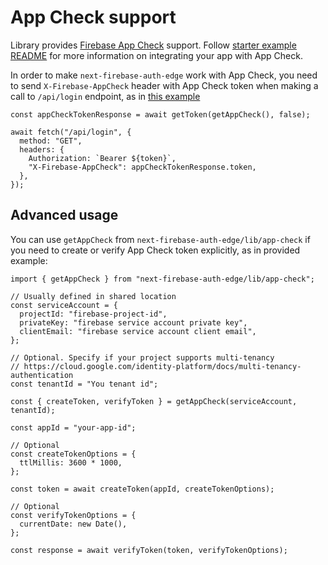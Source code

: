 # App Check support

Library provides [Firebase App Check](https://firebase.google.com/docs/app-check) support. Follow [starter example README](https://github.com/awinogrodzki/next-firebase-auth-edge/tree/main/examples/next13-typescript-starter) for more information on integrating your app with App Check.

In order to make `next-firebase-auth-edge` work with App Check, you need to send `X-Firebase-AppCheck` header with App Check token when making a call to `/api/login` endpoint, as in [this example](https://github.com/awinogrodzki/next-firebase-auth-edge/blob/main/examples/next13-typescript-starter/api/index.ts#L10-L14)

```tsx
const appCheckTokenResponse = await getToken(getAppCheck(), false);

await fetch("/api/login", {
  method: "GET",
  headers: {
    Authorization: `Bearer ${token}`,
    "X-Firebase-AppCheck": appCheckTokenResponse.token,
  },
});
```

## Advanced usage

You can use `getAppCheck` from `next-firebase-auth-edge/lib/app-check` if you need to create or verify App Check token explicitly, as in provided example:

```tsx
import { getAppCheck } from "next-firebase-auth-edge/lib/app-check";

// Usually defined in shared location
const serviceAccount = {
  projectId: "firebase-project-id",
  privateKey: "firebase service account private key",
  clientEmail: "firebase service account client email",
};

// Optional. Specify if your project supports multi-tenancy
// https://cloud.google.com/identity-platform/docs/multi-tenancy-authentication
const tenantId = "You tenant id";

const { createToken, verifyToken } = getAppCheck(serviceAccount, tenantId);
```

```tsx
const appId = "your-app-id";

// Optional
const createTokenOptions = {
  ttlMillis: 3600 * 1000,
};

const token = await createToken(appId, createTokenOptions);

// Optional
const verifyTokenOptions = {
  currentDate: new Date(),
};

const response = await verifyToken(token, verifyTokenOptions);
```
